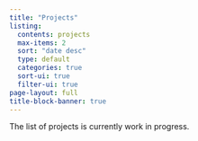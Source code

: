---
title: "Projects"
listing:
  contents: projects
  max-items: 2
  sort: "date desc"
  type: default
  categories: true
  sort-ui: true
  filter-ui: true
page-layout: full
title-block-banner: true
---

The list of projects is currently work in progress.
